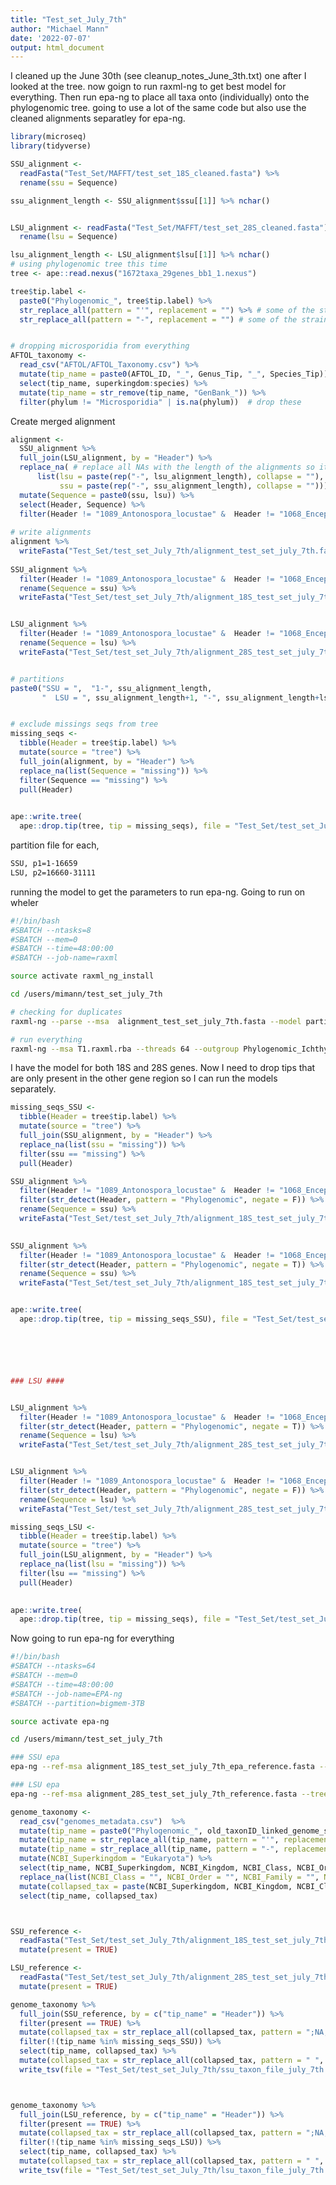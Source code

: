 ```yaml
---
title: "Test_set_July_7th"
author: "Michael Mann"
date: '2022-07-07'
output: html_document
---
```

I cleaned up the June 30th (see cleanup_notes_June_3th.txt) one after I looked at the tree. 
now goign to run raxml-ng to get best model for everything. Then run epa-ng to place all taxa onto (individually) onto the phylogenomic tree. 
going to use a lot of the same code but also use the cleaned alignments separatley for epa-ng. 



```r
library(microseq)
library(tidyverse)
```


```r

SSU_alignment <- 
  readFasta("Test_Set/MAFFT/test_set_18S_cleaned.fasta") %>%
  rename(ssu = Sequence) 

ssu_alignment_length <- SSU_alignment$ssu[[1]] %>% nchar()


LSU_alignment <- readFasta("Test_Set/MAFFT/test_set_28S_cleaned.fasta") %>%
  rename(lsu = Sequence)

lsu_alignment_length <- LSU_alignment$lsu[[1]] %>% nchar()
# using phylogenomic tree this time
tree <- ape::read.nexus("1672taxa_29genes_bb1_1.nexus")

tree$tip.label <- 
  paste0("Phylogenomic_", tree$tip.label) %>%
  str_replace_all(pattern = "'", replacement = "") %>% # some of the strain species names had extra symbols. I removed them.
  str_replace_all(pattern = "-", replacement = "") # some of the strain species names had extra symbols. I removed them.


# dropping microsporidia from everything
AFTOL_taxonomy <- 
  read_csv("AFTOL/AFTOL_Taxonomy.csv") %>%
  mutate(tip_name = paste0(AFTOL_ID, "_", Genus_Tip, "_", Species_Tip)) %>% # create name that matches tip
  select(tip_name, superkingdom:species) %>%
  mutate(tip_name = str_remove(tip_name, "GenBank_")) %>%
  filter(phylum != "Microsporidia" | is.na(phylum))  # drop these


```


Create merged alignment
```r

alignment <- 
  SSU_alignment %>%
  full_join(LSU_alignment, by = "Header") %>%
  replace_na( # replace all NAs with the length of the alignments so it works across the board
      list(lsu = paste(rep("-", lsu_alignment_length), collapse = ""), 
           ssu = paste(rep("-", ssu_alignment_length), collapse = ""))) %>%
  mutate(Sequence = paste0(ssu, lsu)) %>%
  select(Header, Sequence) %>%
  filter(Header != "1089_Antonospora_locustae" &  Header != "1068_Encephalitozoon_cuniculi")# drop microsporidia
  
# write alignments
alignment %>%
  writeFasta("Test_Set/test_set_July_7th/alignment_test_set_july_7th.fasta")
  
SSU_alignment %>%
  filter(Header != "1089_Antonospora_locustae" &  Header != "1068_Encephalitozoon_cuniculi") %>% # drop microsporidia
  rename(Sequence = ssu) %>%
  writeFasta("Test_Set/test_set_July_7th/alignment_18S_test_set_july_7th.fasta")


LSU_alignment %>%
  filter(Header != "1089_Antonospora_locustae" &  Header != "1068_Encephalitozoon_cuniculi") %>% # drop microsporidia
  rename(Sequence = lsu) %>%
  writeFasta("Test_Set/test_set_July_7th/alignment_28S_test_set_july_7th.fasta")


# partitions
paste0("SSU = ",  "1-", ssu_alignment_length, 
       "  LSU = ", ssu_alignment_length+1, "-", ssu_alignment_length+lsu_alignment_length)



```

```r

# exclude missings seqs from tree
missing_seqs <- 
  tibble(Header = tree$tip.label) %>%
  mutate(source = "tree") %>%
  full_join(alignment, by = "Header") %>%
  replace_na(list(Sequence = "missing")) %>%
  filter(Sequence == "missing") %>%
  pull(Header)
  

ape::write.tree(
  ape::drop.tip(tree, tip = missing_seqs), file = "Test_Set/test_set_July_7th/phylogenomic_constraint.tree")

```

partition file for each,
```bash
SSU, p1=1-16659 
LSU, p2=16660-31111
```

running the model to get the parameters to run epa-ng. Going to run on wheler
```bash
#!/bin/bash
#SBATCH --ntasks=8
#SBATCH --mem=0
#SBATCH --time=48:00:00
#SBATCH --job-name=raxml

source activate raxml_ng_install

cd /users/mimann/test_set_july_7th

# checking for duplicates
raxml-ng --parse --msa  alignment_test_set_july_7th.fasta --model partition.part --prefix T1

# run everything
raxml-ng --msa T1.raxml.rba --threads 64 --outgroup Phylogenomic_Ichthyophonus_hoferi --model T1.raxml.reduced.partition --tree pars{10}  --tree-constraint AFTOL_constraint_tree.tre --prefix T2
```



I have the model for both 18S and 28S genes. Now I need to drop tips that are only present in the other gene region so I can run the models separately.
```r


missing_seqs_SSU <- 
  tibble(Header = tree$tip.label) %>%
  mutate(source = "tree") %>%
  full_join(SSU_alignment, by = "Header") %>%
  replace_na(list(ssu = "missing")) %>%
  filter(ssu == "missing") %>%
  pull(Header)

SSU_alignment %>%
  filter(Header != "1089_Antonospora_locustae" &  Header != "1068_Encephalitozoon_cuniculi") %>% # drop microsporidia
  filter(str_detect(Header, pattern = "Phylogenomic", negate = F)) %>%
  rename(Sequence = ssu) %>%
  writeFasta("Test_Set/test_set_July_7th/alignment_18S_test_set_july_7th_epa_reference.fasta")
  

SSU_alignment %>%
  filter(Header != "1089_Antonospora_locustae" &  Header != "1068_Encephalitozoon_cuniculi") %>% # drop microsporidia
  filter(str_detect(Header, pattern = "Phylogenomic", negate = T)) %>%
  rename(Sequence = ssu) %>%
  writeFasta("Test_Set/test_set_July_7th/alignment_18S_test_set_july_7th_epa_query.fasta")


ape::write.tree(
  ape::drop.tip(tree, tip = missing_seqs_SSU), file = "Test_Set/test_set_July_7th/phylogenomic_constraint_SSU_epa.tree")






### LSU ####


LSU_alignment %>%
  filter(Header != "1089_Antonospora_locustae" &  Header != "1068_Encephalitozoon_cuniculi") %>% # drop microsporidia
  filter(str_detect(Header, pattern = "Phylogenomic", negate = T)) %>%
  rename(Sequence = lsu) %>%
  writeFasta("Test_Set/test_set_July_7th/alignment_28S_test_set_july_7th_epa_query.fasta")


LSU_alignment %>%
  filter(Header != "1089_Antonospora_locustae" &  Header != "1068_Encephalitozoon_cuniculi") %>% # drop microsporidia
  filter(str_detect(Header, pattern = "Phylogenomic", negate = F)) %>%
  rename(Sequence = lsu) %>%
  writeFasta("Test_Set/test_set_July_7th/alignment_28S_test_set_july_7th_reference.fasta")

missing_seqs_LSU <- 
  tibble(Header = tree$tip.label) %>%
  mutate(source = "tree") %>%
  full_join(LSU_alignment, by = "Header") %>%
  replace_na(list(lsu = "missing")) %>%
  filter(lsu == "missing") %>%
  pull(Header)
  

ape::write.tree(
  ape::drop.tip(tree, tip = missing_seqs), file = "Test_Set/test_set_July_7th/phylogenomic_constraint_LSU_epa.tree")

```


Now going to run epa-ng for everything
```bash
#!/bin/bash
#SBATCH --ntasks=64
#SBATCH --mem=0
#SBATCH --time=48:00:00
#SBATCH --job-name=EPA-ng
#SBATCH --partition=bigmem-3TB

source activate epa-ng

cd /users/mimann/test_set_july_7th

### SSU epa
epa-ng --ref-msa alignment_18S_test_set_july_7th_epa_reference.fasta --tree phylogenomic_constraint_SSU_epa.tree --query alignment_18S_test_set_july_7th_epa_query.fasta --model GTR{1.112611/3.411279/1.356869/0.786371/4.316321/1.000000}+FU{0.229863/0.234809/0.269224/0.266104}+IU{0.005329}+G4m{0.564659} --outdir epa_ssu

### LSU epa
epa-ng --ref-msa alignment_28S_test_set_july_7th_reference.fasta --tree phylogenomic_constraint_LSU_epa.tree --query alignment_28S_test_set_july_7th_epa_query.fasta --model GTR{1.188555/4.251181/1.648796/0.811689/7.216397/1.000000}+FU{0.229401/0.217851/0.290773/0.261974}+IU{0.042880}+G4m{0.564689} --outdir epa_lsu

```


```r



genome_taxonomy <-   
  read_csv("genomes_metadata.csv")  %>%
  mutate(tip_name = paste0("Phylogenomic_", old_taxonID_linked_genome_sequence)) %>%
  mutate(tip_name = str_replace_all(tip_name, pattern = "'", replacement = "")) %>% # some of the strain species names had extra symbols. I removed them.
  mutate(tip_name = str_replace_all(tip_name, pattern = "-", replacement = "")) %>% 
  mutate(NCBI_Superkingdom = "Eukaryota") %>%
  select(tip_name, NCBI_Superkingdom, NCBI_Kingdom, NCBI_Class, NCBI_Order, NCBI_Family, NCBI_Genus, NCBI_Species_Strain) %>%
  replace_na(list(NCBI_Class = "", NCBI_Order = "", NCBI_Family = "", NCBI_Genus = "", NCBI_Species_Strain = "")) %>%
  mutate(collapsed_tax = paste(NCBI_Superkingdom, NCBI_Kingdom, NCBI_Class, NCBI_Order, NCBI_Family, NCBI_Genus, NCBI_Species_Strain, sep = ";")) %>%
  select(tip_name, collapsed_tax) 



SSU_reference <- 
  readFasta("Test_Set/test_set_July_7th/alignment_18S_test_set_july_7th_epa_reference.fasta") %>%
  mutate(present = TRUE)

LSU_reference <- 
  readFasta("Test_Set/test_set_July_7th/alignment_28S_test_set_july_7th_reference.fasta") %>%
  mutate(present = TRUE)

genome_taxonomy %>%
  full_join(SSU_reference, by = c("tip_name" = "Header")) %>%
  filter(present == TRUE) %>%
  mutate(collapsed_tax = str_replace_all(collapsed_tax, pattern = ";NA;", replacement = ";;")) %>%
  filter(!(tip_name %in% missing_seqs_SSU)) %>%
  select(tip_name, collapsed_tax) %>%
  mutate(collapsed_tax = str_replace_all(collapsed_tax, pattern = " ", replacement = "_")) %>%  # replace all spaces with underscores
  write_tsv(file = "Test_Set/test_set_July_7th/ssu_taxon_file_july_7th.txt", col_names = FALSE)



genome_taxonomy %>%
  full_join(LSU_reference, by = c("tip_name" = "Header")) %>%
  filter(present == TRUE) %>%
  mutate(collapsed_tax = str_replace_all(collapsed_tax, pattern = ";NA;", replacement = ";;")) %>%
  filter(!(tip_name %in% missing_seqs_LSU)) %>%
  select(tip_name, collapsed_tax) %>%
  mutate(collapsed_tax = str_replace_all(collapsed_tax, pattern = " ", replacement = "_")) %>%  # replace all spaces with underscores
  write_tsv(file = "Test_Set/test_set_July_7th/lsu_taxon_file_july_7th.txt", col_names = FALSE)




```